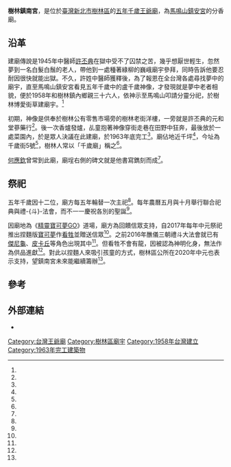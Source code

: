 {{coord|24.995302|121.424989|display=title}}
{{東亞廟宇
| name = 樹林鎮南宮
| img =File:樹林鎮南宮正面照.jpg
| img_capt = 
| image_width = 250px
| location = {{TWN}}[[新北市|新北市]][[樹林區|樹林區]]千歲街5號
| god =[[五年千歲|五年千歲]]
| type = 
| struct = 
| open_year =1958年
| cere_date =農曆五月、十月
| cultural_collection= 
|}}
'''樹林鎮南宮'''，是位於[[臺灣|臺灣]][[新北市|新北市]][[樹林區|樹林區]]的[[五年千歲|五年千歲]][[王爺廟|王爺廟]]，為[[馬鳴山鎮安宮|馬鳴山鎮安宮]]的分香廟。
==沿革==
建廟傳說是1945年中醫師[[許丕典|許丕典]]在獄中受不了囚禁之苦，幾乎想厭世輕生，忽然夢到一名白髮白鬚的老人，帶他到一處種著綠柳的巍峨廟宇參拜，同時告訴他要忍耐因很快就能出獄。不久，許姓中醫師獲釋後，為了報恩在全台灣各處尋找夢中的廟宇，直至馬鳴山鎮安宮看見五年千歲中的盧千歲神像，才發現就是夢中老者相貌，便於1958年和樹林鎮內鄉親三十六人，依神示至馬鳴山叩請分靈分祀，於樹林博愛街草建廟宇。<ref name="謝東明2"/>

初期，神像是供奉於樹林公有零售市場旁的樹林老街洋樓，一旁就是許丕典的元和堂蔘藥行<ref name="黃捷"/>。後一次香爐發爐，乩童抱著神像穿街走巷在田野中狂奔，最後放於一處菜園內，於是眾人決議在此建廟，於1963年底完工<ref name="謝東明2"/>。廟佔地近千坪<ref name="張安蕎"/>，今址為千歲街5號<ref name="陳文榮"/>，樹林人常以「千歲廟」稱之<ref name="張安蕎"/>。

[[何應欽|何應欽]]曾常到此廟，廟埕右側的碑文就是他書寫鐫刻而成<ref name="陳文榮"/>。

==祭祀==
五年千歲因十二位，廟方每五年輪替一次主祀<ref name="廖竹涓"/>。每年農曆五月與十月舉行聯合祀典與禮-{斗}-法會，而不一一慶祝各別的聖誕<ref name="謝東明1"/>。

因廟地為《[[精靈寶可夢GO|精靈寶可夢GO]]》道場，廟方為回饋信眾支持，自2017年每年中元祭祀推出捏麵版[[寶可夢|寶可夢]]作[[看牲|看牲]]並贈送信眾<ref name="曾佳俊"/>。之前2016年醮儀三朝禮斗大法會就已有[[傑尼龜|傑尼龜]]、[[皮卡丘|皮卡丘]]等角色出現其中<ref name="廖竹涓"/>。但看牲不會有龍，因被認為神明化身，無法作為供品進獻<ref name="曾佳俊"/>。對此以捏麵人來吸引孩童的方式，樹林區公所在2020年中元也表示支持，望鎮南宮未來能繼續籌辦<ref name="張睿廷"/>。

== 參考 ==
{{Reflist|35em|refs =
<ref name="張睿廷">{{Cite news|url=https://tw.news.yahoo.com/%E6%A8%B9%E6%9E%97%E9%8E%AE%E5%8D%97%E5%AE%AE%E6%99%AE%E6%B8%A1-%E6%8D%8F%E9%BA%B5%E4%BA%BA%E5%B8%B6%E5%9B%9E%E5%AE%B6-201000506.html|title=樹林鎮南宮普渡 捏麵人帶回家|author=張睿廷|language=zh-tw|newspaper=中國時報|date=2020-09-03|accessdate=2021-02-07}}</ref>
<ref name="曾佳俊">{{Cite news|url=https://tw.appledaily.com/life/20190814/TGVPIEQKOQU6RM3GIZ5WLDMJAM/|title=明中元普渡飄可愛風　樹林鎮南宮卡通「看牲」上桌賣萌|author=曾佳俊|language=zh-tw|newspaper=蘋果日報|date=2019-08-14|accessdate=2021-02-07}}</ref>
<ref name="張安蕎">{{Cite news|url=https://news.ltn.com.tw/news/local/paper/1042917|title=樹林鎮南宮60大壽 藝文晚會連4天|author=張安蕎|language=zh-tw|newspaper=自由時報|date=2016-10-18|accessdate=2021-02-07|archive-date=2017-01-13|archive-url=https://web.archive.org/web/20170113064755/http://news.ltn.com.tw/news/local/paper/1042917|dead-url=no}}</ref>
<ref name="廖竹涓">{{Cite news|url=https://www.chinatimes.com/realtimenews/20161114004881-260405?chdtv|title=鎮南宮建廟一甲子法會 供桌驚見傑尼龜|author=廖竹涓|language=zh-tw|newspaper=中國時報|date=2016-11-14|accessdate=2021-02-07}}</ref>
<ref name="謝東明2">{{Cite news|url=https://www.chinatimes.com/realtimenews/20200507004036-260405?chdtv|title=【神佛傳奇盧千歲2】獄中顯聖助醫師 降乩奔菜園挑地建廟|author=謝東明|language=zh-tw|newspaper=中國時報|date=2020-05-07|accessdate=2021-02-07|archive-date=2020-06-01|archive-url=https://web.archive.org/web/20200601101347/https://www.chinatimes.com/realtimenews/20200507004036-260405?chdtv|dead-url=no}}</ref>
<ref name="謝東明1">{{Cite news|url=https://www.ctwant.com/article/49737|title=【神佛傳奇盧千歲1】十二神明戰將成仁　排行十一保身安|author=謝東明|language=zh-tw|newspaper=中國時報|date=2020-05-07|accessdate=2021-02-07|archive-date=2021-01-16|archive-url=https://web.archive.org/web/20210116155515/https://www.ctwant.com/article/49737|dead-url=no}}</ref>
<ref name="陳文榮">{{Cite news|url=|title=樹林市區觀光景點 |author=陳文榮|language=zh-tw|newspaper=工商時報|date=1998-02-24|accessdate=}}</ref>
<ref name="黃捷">{{Cite news|url=|title=一度繁華 樹林老街沒落無人問 曾是最熱鬧市集 也是鎮南宮、海明寺等廟宇發跡處 文史工作者細數 因巷弄狹窄、攤販遷移 變成停車場|author=黃捷|language=zh-tw|newspaper=聯合報|date=2015-03-15|accessdate=}}</ref>
}}
{{portal bar|臺北|宗教|border=no}}

==外部連結==

*{{facebook|ZhenNanTemple}}
[[Category:台灣王爺廟|Category:台灣王爺廟]]
[[Category:樹林區廟宇|Category:樹林區廟宇]]
[[Category:1958年台灣建立|Category:1958年台灣建立]]
[[Category:1963年完工建築物|Category:1963年完工建築物]]